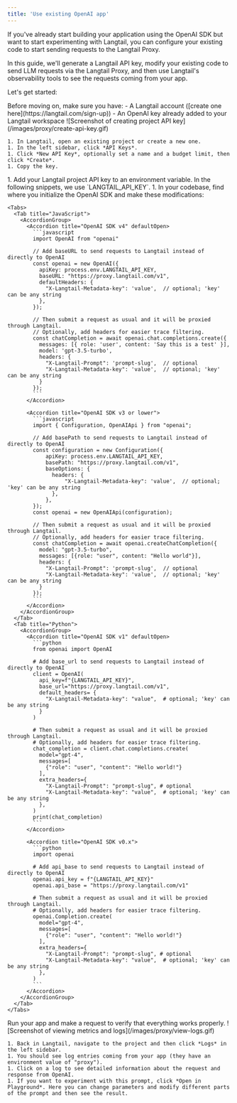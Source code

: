 ```yaml
---
title: 'Use existing OpenAI app'
---
```


If you've already start building your application using the OpenAI SDK but want to start experimenting with Langtail, you can configure your existing code to start sending requests to the Langtail Proxy.

In this guide, we'll generate a Langtail API key, modify your existing code to send LLM requests via the Langtail Proxy, and then use Langtail's observability tools to see the requests coming from your app.

Let's get started:

<Steps>
  <Step title="Prerequisites">
    Before moving on, make sure you have:
    - A Langtail account ([create one here](https://langtail.com/sign-up))
    - An OpenAI key already added to your Langtail workspace
  </Step>
  <Step title="Generate a project API key">
    ![Screenshot of creating project API key](/images/proxy/create-api-key.gif)

    1. In Langtail, open an existing project or create a new one.
    1. In the left sidebar, click *API Keys*.
    1. Click *New API Key*, optionally set a name and a budget limit, then click *Create*.
    1. Copy the key.
  </Step>
  <Step title="Modify your code to use the Langtail Proxy">
    1. Add your Langtail project API key to an environment variable. In the following snippets, we use `LANGTAIL_API_KEY`.
    1. In your codebase, find where you initialize the OpenAI SDK and make these modifications:

    <Tabs>
      <Tab title="JavaScript">
        <AccordionGroup>
          <Accordion title="OpenAI SDK v4" defaultOpen>
            ```javascript
            import OpenAI from "openai"

            // Add baseURL to send requests to Langtail instead of directly to OpenAI
            const openai = new OpenAI({
              apiKey: process.env.LANGTAIL_API_KEY,
              baseURL: "https://proxy.langtail.com/v1",
              defaultHeaders: {
                "X-Langtail-Metadata-key": 'value',  // optional; 'key' can be any string
              },
            });

            // Then submit a request as usual and it will be proxied through Langtail.
            // Optionally, add headers for easier trace filtering.
            const chatCompletion = await openai.chat.completions.create({
              messages: [{ role: 'user', content: 'Say this is a test' }],
              model: 'gpt-3.5-turbo',
              headers: {
                "X-Langtail-Prompt": 'prompt-slug',  // optional
                "X-Langtail-Metadata-key": 'value',  // optional; 'key' can be any string
              }
            });
            ```
          </Accordion>

          <Accordion title="OpenAI SDK v3 or lower">
            ```javascript
            import { Configuration, OpenAIApi } from "openai";

            // Add basePath to send requests to Langtail instead of directly to OpenAI
            const configuration = new Configuration({
                apiKey: process.env.LANGTAIL_API_KEY,
                basePath: "https://proxy.langtail.com/v1",
                baseOptions: {
                  headers: {
                      "X-Langtail-Metadata-key": 'value',  // optional; 'key' can be any string
                  },
                },
            });
            const openai = new OpenAIApi(configuration);

            // Then submit a request as usual and it will be proxied through Langtail.
            // Optionally, add headers for easier trace filtering.
            const chatCompletion = await openai.createChatCompletion({
              model: "gpt-3.5-turbo",
              messages: [{role: "user", content: "Hello world"}],
              headers: {
                "X-Langtail-Prompt": 'prompt-slug',  // optional
                "X-Langtail-Metadata-key": 'value',  // optional; 'key' can be any string
              }
            });
            ```
          </Accordion>
        </AccordionGroup>
      </Tab>
      <Tab title="Python">
        <AccordionGroup>
          <Accordion title="OpenAI SDK v1" defaultOpen>
            ```python
            from openai import OpenAI

            # Add base_url to send requests to Langtail instead of directly to OpenAI
            client = OpenAI(
              api_key=f"{LANGTAIL_API_KEY}",
              base_url="https://proxy.langtail.com/v1",
              default_headers= {
                "X-Langtail-Metadata-key": "value",  # optional; 'key' can be any string
              }
            )

            # Then submit a request as usual and it will be proxied through Langtail.
            # Optionally, add headers for easier trace filtering.
            chat_completion = client.chat.completions.create(
              model="gpt-4",
              messages=[
                {"role": "user", "content": "Hello world!"}
              ],
              extra_headers={
                "X-Langtail-Prompt": "prompt-slug", # optional
                "X-Langtail-Metadata-key": "value",  # optional; 'key' can be any string
              },
            )
            print(chat_completion)
            ```
          </Accordion>

          <Accordion title="OpenAI SDK v0.x">
            ```python
            import openai

            # Add api_base to send requests to Langtail instead of directly to OpenAI
            openai.api_key = f"{LANGTAIL_API_KEY}"
            openai.api_base = "https://proxy.langtail.com/v1"

            # Then submit a request as usual and it will be proxied through Langtail.
            # Optionally, add headers for easier trace filtering.
            openai.Completion.create(
              model="gpt-4",
              messages=[
                {"role": "user", "content": "Hello world!"}
              ],
              extra_headers={
                "X-Langtail-Prompt": "prompt-slug", # optional
                "X-Langtail-Metadata-key": "value",  # optional; 'key' can be any string
              },
            )
            ```
          </Accordion>
        </AccordionGroup>
      </Tab>
    </Tabs>
  </Step>
  <Step title="Test it out">
    Run your app and make a request to verify that everything works properly.
  </Step>
  <Step title="Observe metrics and logs">
  ![Screenshot of viewing metrics and logs](/images/proxy/view-logs.gif)

    1. Back in Langtail, navigate to the project and then click *Logs* in the left sidebar.
    1. You should see log entries coming from your app (they have an environment value of "proxy").
    1. Click on a log to see detailed information about the request and response from OpenAI.
    1. If you want to experiment with this prompt, click *Open in Playground*. Here you can change parameters and modify different parts of the prompt and then see the result.
  </Step>
</Steps>
